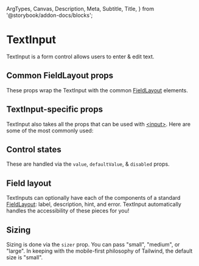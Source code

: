   ArgTypes,
  Canvas,
  Description,
  Meta,
  Subtitle,
  Title,
} from '@storybook/addon-docs/blocks';

 
<Meta title="Components/TextInput" of={Stories} />
 
# TextInput

TextInput is a form control allows users to enter & edit text.

## Common FieldLayout props

These props wrap the TextInput with the common
[FieldLayout](/?path=/docs/components-fieldlayout--docs) elements.

<ArgTypes of={FieldControl} sort="requiredFirst" />

## TextInput-specific props

TextInput also takes all the props that can be used with
[&lt;input&gt;](https://react.dev/reference/react-dom/components/input).
Here are some of the most commonly used:

<ArgTypes of={PureTextInput} sort="requiredFirst" />

## Control states

These are handled via the `value`, `defaultValue`, & `disabled` props.

<Canvas of={Stories.AllControlStates} sourceState="shown" />

## Field layout

TextInputs can optionally have each of the components of a standard
[FieldLayout](/?path=/docs/components-fieldlayout--docs): label, description,
hint, and error. TextInput automatically handles the accessibility of these
pieces for you!

<Canvas of={Stories.FieldLayout} sourceState="shown" />

## Sizing

Sizing is done via the `sizer` prop. You can pass "small", "medium", or
"large". In keeping with the mobile-first philosophy of Tailwind, the default
size is "small".

<Canvas of={Stories.AllSizes} sourceState="shown" />
